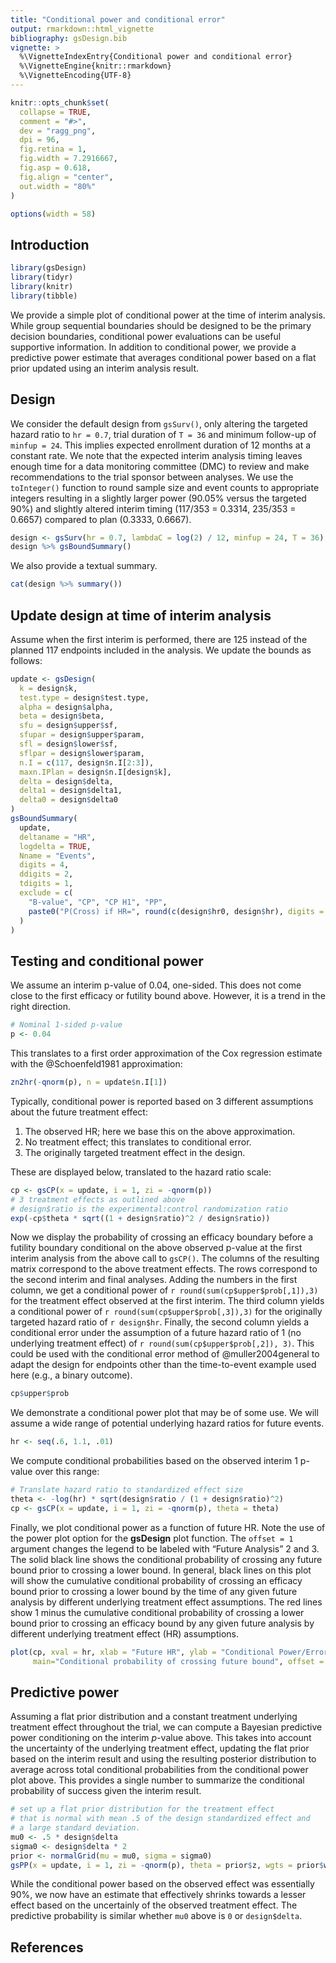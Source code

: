 ```yaml
---
title: "Conditional power and conditional error"
output: rmarkdown::html_vignette
bibliography: gsDesign.bib
vignette: >
  %\VignetteIndexEntry{Conditional power and conditional error}
  %\VignetteEngine{knitr::rmarkdown}
  %\VignetteEncoding{UTF-8}
---
```


```r
knitr::opts_chunk$set(
  collapse = TRUE,
  comment = "#>",
  dev = "ragg_png",
  dpi = 96,
  fig.retina = 1,
  fig.width = 7.2916667,
  fig.asp = 0.618,
  fig.align = "center",
  out.width = "80%"
)

options(width = 58)
```

## Introduction

```r
library(gsDesign)
library(tidyr)
library(knitr)
library(tibble)
```

We provide a simple plot of conditional power at the time of interim analysis.
While group sequential boundaries should be designed to be the primary decision boundaries, 
conditional power evaluations can be useful supportive information. 
In addition to conditional power, we provide a predictive power estimate that averages conditional power based on a flat prior updated using an interim analysis result.

## Design

We consider the default design from `gsSurv()`, only altering the targeted hazard ratio to `hr = 0.7`, trial duration of `T = 36` and minimum follow-up of `minfup = 24`. This implies expected enrollment duration of 12 months at a constant rate.
We note that the expected interim analysis timing leaves enough time for a data monitoring committee (DMC) to review and make recommendations to the trial sponsor between analyses.
We use the `toInteger()` function to round sample size and event counts to appropriate integers resulting in a slightly larger power (90.05% versus the targeted 90%) and slightly altered interim timing (117/353 = 0.3314, 235/353 = 0.6657) compared to plan (0.3333, 0.6667).

```r
design <- gsSurv(hr = 0.7, lambdaC = log(2) / 12, minfup = 24, T = 36) %>% toInteger()
design %>% gsBoundSummary()
```

We also provide a textual summary. 

```r
cat(design %>% summary())
```

## Update design at time of interim analysis

Assume when the first interim is performed, there are 125 instead of the planned 117 endpoints included in the analysis.
We update the bounds as follows:

```r
update <- gsDesign(
  k = design$k,
  test.type = design$test.type,
  alpha = design$alpha,
  beta = design$beta,
  sfu = design$upper$sf,
  sfupar = design$upper$param,
  sfl = design$lower$sf,
  sflpar = design$lower$param,
  n.I = c(117, design$n.I[2:3]),
  maxn.IPlan = design$n.I[design$k],
  delta = design$delta,
  delta1 = design$delta1,
  delta0 = design$delta0
)
gsBoundSummary(
  update,
  deltaname = "HR",
  logdelta = TRUE,
  Nname = "Events",
  digits = 4,
  ddigits = 2,
  tdigits = 1,
  exclude = c(
    "B-value", "CP", "CP H1", "PP",
    paste0("P(Cross) if HR=", round(c(design$hr0, design$hr), digits = 2))
  )
)
```

## Testing and conditional power

We assume an interim p-value of 0.04, one-sided.
This does not come close to the first efficacy or futility bound above.
However, it is a trend in the right direction.

```r
# Nominal 1-sided p-value
p <- 0.04
```

This translates to a first order approximation of the Cox regression estimate with the @Schoenfeld1981 approximation:

```r
zn2hr(-qnorm(p), n = update$n.I[1])
```
Typically, conditional power is reported based on 3 different assumptions about the future treatment effect:

1) The observed HR; here we base this on the above approximation.
2) No treatment effect; this translates to conditional error.
3) The originally targeted treatment effect in the design.

These are displayed below, translated to the hazard ratio scale:

```r
cp <- gsCP(x = update, i = 1, zi = -qnorm(p))
# 3 treatment effects as outlined above
# design$ratio is the experimental:control randomization ratio
exp(-cp$theta * sqrt((1 + design$ratio)^2 / design$ratio))
```

Now we display the probability of crossing an efficacy boundary before a futility boundary conditional on the above observed p-value at the first interim analysis from the above call to `gsCP()`.
The columns of the resulting matrix correspond to the above treatment effects. 
The rows correspond to the second interim and final analyses.
Adding the numbers in the first column, we get a conditional power of `r round(sum(cp$upper$prob[,1]),3)` for the treatment effect observed at the first interim.
The third column yields a conditional power of `r round(sum(cp$upper$prob[,3]),3)` for the originally targeted hazard ratio of `r design$hr`.
Finally, the second column yields a conditional error under the assumption of a future hazard ratio of 1 (no underlying treatment effect) of 
`r round(sum(cp$upper$prob[,2]), 3)`.
This could be used with the conditional error method of @muller2004general to adapt the design for endpoints other than the time-to-event example used here (e.g., a binary outcome).

```r
cp$upper$prob
```

We demonstrate a conditional power plot that may be of some use.
We will assume a wide range of potential underlying hazard ratios for future events.

```r
hr <- seq(.6, 1.1, .01)
```

We compute conditional probabilities based on the observed interim 1 p-value over this range:

```r
# Translate hazard ratio to standardized effect size
theta <- -log(hr) * sqrt(design$ratio / (1 + design$ratio)^2)
cp <- gsCP(x = update, i = 1, zi = -qnorm(p), theta = theta)
```

Finally, we plot conditional power as a function of future HR.
Note the use of the power plot option for the **gsDesign** plot function.
The `offset = 1` argument changes the legend to be labeled with "Future Analysis" 2 and 3.
The solid black line shows the conditional probability of crossing any future bound prior to crossing a lower bound.
In general, black lines on this plot will show the cumulative conditional probability of crossing an efficacy bound prior to crossing a lower bound by the time of any given future analysis by different underlying treatment effect assumptions.
The red lines show 1 minus the cumulative conditional probability of crossing a lower bound prior to crossing an efficacy bound by any given future analysis by different underlying treatment effect (HR) assumptions.

```r
plot(cp, xval = hr, xlab = "Future HR", ylab = "Conditional Power/Error", 
     main="Conditional probability of crossing future bound", offset = 1)
```

## Predictive power

Assuming a flat prior distribution and a constant treatment underlying treatment effect throughout the trial, we can compute a Bayesian predictive power conditioning on the interim $p$-value above. 
This takes into account the uncertainty of the underlying treatment effect, updating the flat prior based on the interim result and using the resulting posterior distribution to average across total conditional probabilities from the conditional power plot above.
This provides a single number to summarize the conditional probability of success given the interim result.

```r
# set up a flat prior distribution for the treatment effect
# that is normal with mean .5 of the design standardized effect and
# a large standard deviation. 
mu0 <- .5 * design$delta 
sigma0 <- design$delta * 2
prior <- normalGrid(mu = mu0, sigma = sigma0)
gsPP(x = update, i = 1, zi = -qnorm(p), theta = prior$z, wgts = prior$wgts)
```

While the conditional power based on the observed effect was essentially 90%, we now have an estimate that effectively shrinks towards a lesser effect based on the uncertainly of the observed treatment effect. The predictive probability is similar whether `mu0` above is `0` or `design$delta`.

## References
